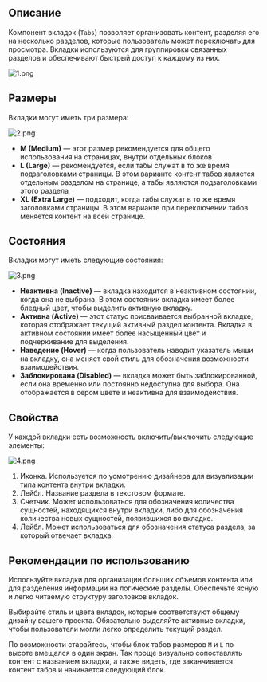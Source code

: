 ## Описание

Компонент вкладок (`Tabs`) позволяет организовать контент, разделяя его на несколько разделов, которые пользователь может переключать для просмотра. Вкладки используются для группировки связанных разделов и обеспечивают быстрый доступ к каждому из них.

![1.png](/static/images/design/Tabs/tabs-0001.png)

## Размеры

Вкладки могут иметь три размера:

![2.png](/static/images/design/Tabs/tabs-0002.png)

- **M (Medium)** — этот размер рекомендуется для общего использования на страницах, внутри отдельных блоков
- **L (Large)** — рекомендуется, если табы служат в то же время подзаголовками страницы. В этом варианте контент табов является отдельным разделом на странице, а табы являются подзаголовками этого раздела
- **XL (Extra Large)** — подходит, когда табы служат в то же время заголовками страницы. В этом варианте при переключении табов меняется контент на всей странице.

## Состояния

Вкладки могут иметь следующие состояния:

![3.png](/static/images/design/Tabs/tabs-0003.png)

- **Неактивна (Inactive)** — вкладка находится в неактивном состоянии, когда она не выбрана. В этом состоянии вкладка имеет более бледный цвет, чтобы выделить активную вкладку.
- **Активна (Active)** — этот статус присваивается выбранной вкладке, которая отображает текущий активный раздел контента. Вкладка в активном состоянии имеет более насыщенный цвет и подчеркивание для выделения.
- **Наведение (Hover)** — когда пользователь наводит указатель мыши на вкладку, она меняет свой стиль для обозначения возможности взаимодействия.
- **Заблокирована (Disabled)** — вкладка может быть заблокированной, если она временно или постоянно недоступна для выбора. Она отображается в сером цвете и неактивна для взаимодействия.

## Свойства

У каждой вкладки есть возможность включить/выключить следующие элементы:

![4.png](/static/images/design/Tabs/tabs-0004.png)

1. Иконка. Используется по усмотрению дизайнера для визуализации типа контента внутри вкладки.
2. Лейбл. Название раздела в текстовом формате.
3. Счетчик. Может использоваться для обозначения количества сущностей, находящихся внутри вкладки, либо для обозначения количества новых сущностей, появившихся во вкладке.
4. Лейбл. Может использоваться для обозначения статуса раздела, за который отвечает вкладка.

## Рекомендации по использованию

Используйте вкладки для организации больших объемов контента или для разделения информации на логические разделы. Обеспечьте ясную и легко читаемую структуру заголовков вкладок.

Выбирайте стиль и цвета вкладок, которые соответствуют общему дизайну вашего проекта. Обязательно выделяйте активные вкладки, чтобы пользователи могли легко определить текущий раздел.

По возможности старайтесь, чтобы блок табов размеров `M` и `L` по высоте вмещался в один экран. Так проще визуально сопоставлять контент с названием вкладки, а также видеть, где заканчивается контент табов и начинается следующий блок.